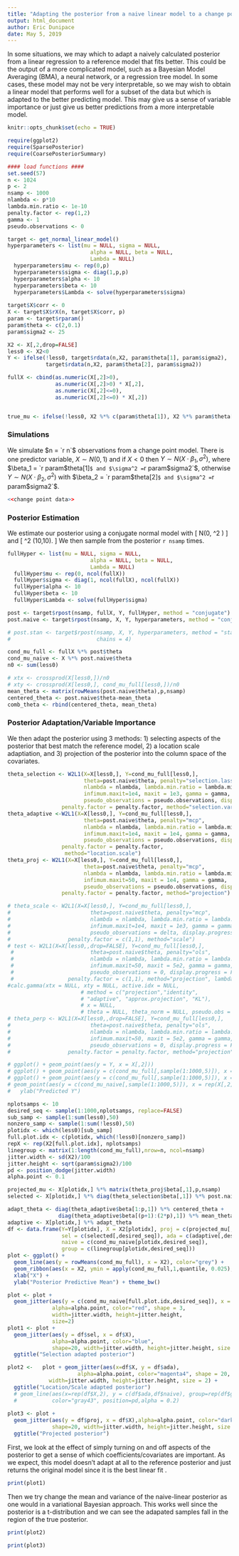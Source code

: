 ```yaml
---
title: "Adapting the posterior from a naive linear model to a change point model"
output: html_document
author: Eric Dunipace
date: May 5, 2019
---
```

<style>
p.caption {
  font-size: 0.9em;
  font-style: italic;
  color: grey;
  margin-right: 10%;
  margin-left: 10%;  
  text-align: justify;
}
</style>
In some situations, we may which to adapt a naively calculated posterior from a linear regression to a reference model that fits better. This could be the output of a more complicated model, such as a Bayesian Model Averaging (BMA), a neural network, or a regression tree model. In some cases, these model may not be very interpretable, so we may wish to obtain a linear model that performs well for a subset of the data but which is adapted to the better predicting model. This may give us a sense of variable importance or just give us better predictions from a more interpretable model.

```r
knitr::opts_chunk$set(echo = TRUE)
```

```r
require(ggplot2)
require(SparsePosterior)
require(CoarsePosteriorSummary)

#### load functions ####
set.seed(57)
n <- 1024
p <- 2
nsamp <- 1000
nlambda <- p*10
lambda.min.ratio <- 1e-10
penalty.factor <- rep(1,2)
gamma <- 1
pseudo.observations <- 0

target <- get_normal_linear_model()
hyperparameters <- list(mu = NULL, sigma = NULL,
                          alpha = NULL, beta = NULL,
                          Lambda = NULL)
  hyperparameters$mu <- rep(0,p)
  hyperparameters$sigma <- diag(1,p,p)
  hyperparameters$alpha <- 10
  hyperparameters$beta <- 10
  hyperparameters$Lambda <- solve(hyperparameters$sigma)
  
target$X$corr <- 0
X <- target$X$rX(n, target$X$corr, p)
param <- target$rparam()
param$theta <- c(2,0.1)
param$sigma2 <- 25

X2 <- X[,2,drop=FALSE]
less0 <- X2<0
Y <- ifelse(!less0, target$rdata(n,X2, param$theta[1], param$sigma2),
            target$rdata(n,X2, param$theta[2], param$sigma2))

fullX <- cbind(as.numeric(X[,2]>0),
               as.numeric(X[,2]>0) * X[,2],
               as.numeric(X[,2]<=0),
               as.numeric(X[,2]<=0) * X[,2])


true_mu <- ifelse(!less0, X2 %*% c(param$theta[1]), X2 %*% param$theta[2])


```

### Simulations
We simulate $n = `r n`$ observations from a change point model. There is one predictor variable, $X \sim N(0,1)$ and if $X <0$ then $Y \sim N(X \cdot \beta_1, \sigma^2)$, where $\beta_1 = `r param$theta[1]`$ and $\sigma^2 = `r param$sigma2`$, otherwise $Y \sim N(X \cdot \beta_2, \sigma^2)$ with $\beta_2 = `r param$theta[2]`$ and $\sigma^2 = `r param$sigma2`$. 

```r
<<change point data>>
```


### Posterior Estimation
We estimate our posterior using a conjugate normal model with
\[
\beta \sim N(0, \sigma^2 \mathbf{I})
\] 
and
\[
\sigma^2 \sim \text{Inv-Gamma}(10,10).
\]
We then sample from the posterior `r nsamp` times.

```r
fullHyper <- list(mu = NULL, sigma = NULL,
                          alpha = NULL, beta = NULL,
                          Lambda = NULL)
  fullHyper$mu <- rep(0, ncol(fullX))
  fullHyper$sigma <- diag(1, ncol(fullX), ncol(fullX))
  fullHyper$alpha <- 10
  fullHyper$beta <- 10
  fullHyper$Lambda <- solve(fullHyper$sigma)

post <- target$rpost(nsamp, fullX, Y, fullHyper, method = "conjugate")
post.naive <- target$rpost(nsamp, X, Y, hyperparameters, method = "conjugate")

# post.stan <- target$rpost(nsamp, X, Y, hyperparameters, method = "stan",stan_dir ="../Stan/normal_horseshoe_noQR.stan", m0 = 20, scal_intercept = 2.5,
#                           chains = 4)

cond_mu_full <- fullX %*% post$theta
cond_mu_naive <- X %*% post.naive$theta
n0 <- sum(less0)

# xtx <- crossprod(X[less0,])/n0
# xty <- crossprod(X[less0,], cond_mu_full[less0,])/n0
mean_theta <- matrix(rowMeans(post.naive$theta),p,nsamp)
centered_theta <- post.naive$theta-mean_theta
comb_theta <- rbind(centered_theta, mean_theta)
```

### Posterior Adaptation/Variable Importance
We then adapt the posterior using 3 methods: 1) selecting aspects of the posterior that best match the reference model, 2) a location scale adaptiation, and 3) projection of the posterior into the column space of the covariates.
```r
theta_selection <- W2L1(X=X[less0,], Y=cond_mu_full[less0,], 
                        theta=post.naive$theta, penalty="selection.lasso",
                        nlambda = nlambda, lambda.min.ratio = lambda.min.ratio,
                        infimum.maxit=1e4, maxit = 1e3, gamma = gamma,
                        pseudo_observations = pseudo.observations, display.progress = TRUE,
                 penalty.factor = penalty.factor, method="selection.variable")
theta_adaptive <-W2L1(X=X[less0,], Y=cond_mu_full[less0,], 
                        theta=post.naive$theta, penalty="mcp",
                        nlambda = nlambda, lambda.min.ratio = lambda.min.ratio,
                        infimum.maxit=1e4, maxit = 1e4, gamma = gamma,
                        pseudo_observations = pseudo.observations, display.progress = TRUE,
                 penalty.factor = penalty.factor,
                  method="location.scale")
theta_proj <- W2L1(X=X[less0,], Y=cond_mu_full[less0,], 
                        theta=post.naive$theta, penalty="mcp",
                        nlambda = nlambda, lambda.min.ratio = lambda.min.ratio,
                        infimum.maxit=50, maxit = 1e4, gamma = gamma,
                        pseudo_observations = pseudo.observations, display.progress = TRUE,
                 penalty.factor = penalty.factor, method="projection")

```
```r
# theta_scale <- W2L1(X=X[less0,], Y=cond_mu_full[less0,], 
#                         theta=post.naive$theta, penalty="mcp",
#                         nlambda = nlambda, lambda.min.ratio = lambda.min.ratio,
#                         infimum.maxit=1e4, maxit = 1e3, gamma = gamma,
#                         pseudo_observations = delta, display.progress = TRUE,
#                  penalty.factor = c(1,1), method="scale")
# test <- W2L1(X=X[less0,,drop=FALSE], Y=cond_mu_full[less0,], 
 #                        theta=post.naive$theta, penalty="ols",
 #                        nlambda = nlambda, lambda.min.ratio = lambda.min.ratio,
 #                        infimum.maxit=50, maxit = 5e2, gamma = gamma,
 #                        pseudo_observations = 0, display.progress = FALSE,
 #                 penalty.factor = c(1,1), method="projection", lambda=0)
#calc.gamma(xtx = NULL, xty = NULL, active.idx = NULL, 
                       # method = c("projection","identity",
                       # "adaptive", "approx.projection", "KL"), 
                       # x = NULL,
                       # theta = NULL, theta_norm = NULL, pseudo.obs = NULL, Y = NULL, niter=5e2)
# theta_perp <- W2L1(X=X[less0,,drop=FALSE], Y=cond_mu_full[less0,], 
#                         theta=post.naive$theta, penalty="ols",
#                         nlambda = nlambda, lambda.min.ratio = lambda.min.ratio,
#                         infimum.maxit=50, maxit = 5e2, gamma = gamma,
#                         pseudo_observations = 0, display.progress = FALSE,
#                  penalty.factor = penalty.factor, method="projection", lambda=0)

```

```r
# ggplot() + geom_point(aes(y = Y, x = X[,2]))
# ggplot() + geom_point(aes(y = c(cond_mu_full[,sample(1:1000,5)]), x = rep(X[,2],5)), alpha=0.01)
# ggplot() + geom_point(aes(y = c(cond_mu_full[,sample(1:1000,5)]), x = rep(X[,2],5)), alpha=0.8, shape=".") +
# geom_point(aes(y = c(cond_mu_naive[,sample(1:1000,5)]), x = rep(X[,2],5)), alpha=0.8, color="red", shape=".") + xlab("X") +
#   ylab("Predicted Y")

```


```r
nplotsamps <- 10
desired_seq <- sample(1:1000,nplotsamps, replace=FALSE)
sub_samp <- sample(1:sum(less0),50)
nonzero_samp <- sample(1:sum(!less0),50)
plotidx <- which(less0)[sub_samp]
full.plot.idx <- c(plotidx, which(!less0)[nonzero_samp])
repX <- rep(X2[full.plot.idx], nplotsamps)
linegroup <- matrix(1:length(cond_mu_full),nrow=n, ncol=nsamp)
jitter.width <- sd(X2)/100
jitter.height <- sqrt(param$sigma2)/100
pd <- position_dodge(jitter.width)
alpha.point <- 0.1

projected_mu <- X[plotidx,] %*% matrix(theta_proj$beta[,1],p,nsamp)
selected <- X[plotidx,] %*% diag(theta_selection$beta[,1]) %*% post.naive$theta

adapt_theta <- diag(theta_adaptive$beta[1:p,1]) %*% centered_theta + 
                diag(theta_adaptive$beta[(p+1):(2*p),1]) %*% mean_theta
adaptive <- X[plotidx,] %*% adapt_theta
df <- data.frame(Y=Y[plotidx], X = X2[plotidx], proj = c(projected_mu[,desired_seq]),
                 sel = c(selected[,desired_seq]), ada = c(adaptive[,desired_seq]), mu = c(cond_mu_full[plotidx,desired_seq]),
                 naive = c(cond_mu_naive[plotidx,desired_seq]),
                 group = c(linegroup[plotidx,desired_seq]))
plot <- ggplot() + 
  geom_line(aes(y = rowMeans(cond_mu_full), x = X2), color="grey") + 
  geom_ribbon(aes(x = X2, ymin = apply(cond_mu_full,1,quantile, 0.025), ymax = apply(cond_mu_full,1,quantile, 0.975)), color="grey92",alpha =0.2) +
  xlab("X") +
  ylab("Posterior Predictive Mean") + theme_bw()

plot <- plot + 
  geom_jitter(aes(y = c(cond_mu_naive[full.plot.idx,desired_seq]), x = repX), 
              alpha=alpha.point, color="red", shape = 3, 
              width=jitter.width, height=jitter.height,
              size=2)
plot1 <- plot + 
  geom_jitter(aes(y = df$sel, x = df$X),
              alpha=alpha.point, color="blue", 
              shape=20, width=jitter.width, height=jitter.height, size = 2) +
  ggtitle("Selection adapted posterior")

plot2 <-   plot + geom_jitter(aes(x=df$X, y = df$ada), 
                      alpha=alpha.point, color="magenta4", shape = 20,
             width=jitter.width, height=jitter.height, size = 2) +
  ggtitle("Location/Scale adapted posterior")
  # geom_line(aes(x=rep(df$X,2), y = c(df$ada,df$naive), group=rep(df$group,2)),
  #           color="gray43", position=pd,alpha = 0.2)
  
plot3 <- plot +
  geom_jitter(aes(y = df$proj, x = df$X),alpha=alpha.point, color="darkgreen", 
              shape=20, width=jitter.width, height=jitter.height, size = 2) +
  ggtitle("Projected posterior")


```

First, we look at the effect of simply turning on and off aspects of the posterior to get a sense of which coefficients/covariates are important. As we expect, this model doesn't adapt at all to the reference posterior and just returns the original model since it is the best linear fit .
```r
print(plot1)
```

Then we try change the mean and variance of the naive-linear posterior as one would in a variational Bayesian approach. This works well since the posterior is a t-distribution and we can see the adapated samples fall in the region of the true posterior.
```r
print(plot2)
```

```r
print(plot3)
```


